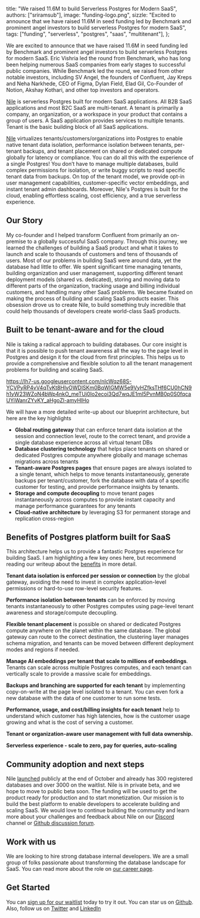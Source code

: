   title: "We raised 11.6M to build Serverless Postgres for Modern SaaS",
  authors: ["sriramsub"],
  image: "funding-logo.png",
  sizzle:
    "Excited to announce that we have raised 11.6M in seed funding led by Benchmark and prominent angel investors to build serverless Postgres for modern SaaS",
  tags: ["funding", "serverless", "postgres", "saas", "multitenant"],
};

We are excited to announce that we have raised 11.6M in seed funding led by Benchmark and prominent angel investors to build serverless Postgres for modern SaaS. Eric Vishria led the round from Benchmark, who has long been helping numerous SaaS companies from early stages to successful public companies. While Benchmark led the round, we raised from other notable investors, including SV Angel, the founders of Confluent, Jay Kreps and Neha Narkhede, CEO of Figma, Dylan Field, Elad Gil, Co-Founder of Notion, Akshay Kothari, and other top investors and operators.

[Nile](https://www.thenile.dev/docs/nile-in-3-minutes) is serverless Postgres built for modern SaaS applications. All B2B SaaS applications and most B2C SaaS are multi-tenant. A tenant is primarily a company, an organization, or a workspace in your product that contains a group of users. A SaaS application provides services to multiple tenants. Tenant is the basic building block of all SaaS applications.

[Nile](https://www.thenile.dev/docs/nile-in-3-minutes) virtualizes tenants/customers/organizations into Postgres to enable native tenant data isolation, performance isolation between tenants, per-tenant backups, and tenant placement on shared or dedicated compute globally for latency or compliance. You can do all this with the experience of a single Postgres! You don’t have to manage multiple databases, build complex permissions for isolation, or write buggy scripts to read specific tenant data from backups. On top of the tenant model, we provide opt-in user management capabilities, customer-specific vector embeddings, and instant tenant admin dashboards. Moreover, Nile's Postgres is built for the cloud, enabling effortless scaling, cost efficiency, and a true serverless experience.

## Our Story

My co-founder and I helped transform Confluent from primarily an on-premise to a globally successful SaaS company. Through this journey, we learned the challenges of building a SaaS product and what it takes to launch and scale to thousands of customers and tens of thousands of users. Most of our problems in building SaaS were around data, yet the database had little to offer. We spent significant time managing tenants, building organization and user management, supporting different tenant deployment models (shared vs. dedicated), storing and moving data to different parts of the organization, tracking usage and billing individual customers, and handling many other SaaS problems. We became fixated on making the process of building and scaling SaaS products easier. This obsession drove us to create Nile, to build something truly incredible that could help thousands of developers create world-class SaaS products.

## Built to be tenant-aware and for the cloud

Nile is taking a radical approach to building databases. Our core insight is that it is possible to push tenant awareness all the way to the page level in Postgres and design it for the cloud from first principles. This helps us to provide a comprehensive and flexible solution to all the tenant management problems for building and scaling SaaS.

https://lh7-us.googleusercontent.com/nIcWqz68S-YCVPyRP4vV4qTvKt8HIvOWDlSKm0BqWlGMW5e9VyHZfksTHf6CU0hCN9h1yW23WZoN4bWp4nkO_meTUj0Io2ecoi3Qd7wqJE1mI5PvnMB0p0S0fqcaUYiWanrZYvKY_aHgoZl-amyHlHo

We will have a more detailed write-up about our blueprint architecture, but here are the key highlights

- **Global routing gateway** that can enforce tenant data isolation at the session and connection level, route to the correct tenant, and provide a single database experience across all virtual tenant DBs
- **Database clustering technology** that helps place tenants on shared or dedicated Postgres compute anywhere globally and manage schemas migrations across tenants
- **Tenant-aware Postgres pages** that ensure pages are always isolated to a single tenant, which helps to move tenants instantaneously, generate backups per tenant/customer, fork the database with data of a specific customer for testing, and provide performance insights by tenants.
- **Storage and compute decoupling** to move tenant pages instantaneously across computes to provide instant capacity and manage performance guarantees for any tenants
- **Cloud-native architecture** by leveraging S3 for permanent storage and replication cross-region

## Benefits of Postgres platform built for SaaS

This architecture helps us to provide a fantastic Postgres experience for building SaaS. I am highlighting a few key ones here, but recommend reading our writeup about the [benefits](https://www.thenile.dev/docs/nile-in-3-minutes) in more detail.

**Tenant data isolation is enforced per session or connection** by the global gateway, avoiding the need to invest in complex application-level permissions or hard-to-use row-level security features.

**Performance isolation between tenants** can be enforced by moving tenants instantaneously to other Postgres computes using page-level tenant awareness and storage/compute decoupling.

**Flexible tenant placement** is possible on shared or dedicated Postgres compute anywhere on the planet within the same database. The global gateway can route to the correct destination, the clustering layer manages schema migration, and tenants can be moved between different deployment modes and regions if needed.

**Manage AI embeddings per tenant that scale to millions of embeddings**. Tenants can scale across multiple Postgres computes, and each tenant can vertically scale to provide a massive scale for embeddings.

**Backups and branching are supported for each tenant** by implementing copy-on-write at the page level isolated to a tenant. You can even fork a new database with the data of one customer to run some tests.

**Performance, usage, and cost/billing insights for each tenant** help to understand which customer has high latencies, how is the customer usage growing and what is the cost of serving a customer.

**Tenant or organization-aware user management with full data ownership.**

**Serverless experience - scale to zero, pay for queries, auto-scaling**

## Community adoption and next steps

Nile [launched](https://www.thenile.dev/blog/app/blog/introducing-nile) publicly at the end of October and already has 300 registered databases and over 3000 on the waitlist. Nile is in private beta, and we hope to move to public beta soon. The funding will be used to get the product ready for production and to start monetization. Our mission is to build the best platform to enable developers to accelerate building and scaling SaaS. We would love to continue building the community and learn more about your challenges and feedback about Nile on our [Discord](https://discord.com/invite/8UuBB84tTy) channel or [Github discussion forum](https://github.com/orgs/niledatabase/discussions).

## Work with us

We are looking to hire strong database internal developers. We are a small group of folks passionate about transforming the database landscape for SaaS. You can read more about the role on [our career page](https://www.thenile.dev/careers/founding-engineer-database-internals).

## Get Started

You can [sign up for our waitlist](https://www.thenile.dev/) today to try it out. You can star us on [Github](https://github.com/niledatabase/niledatabase). Also, follow us on [Twitter](https://twitter.com/niledatabase) and [LinkedIn](https://www.linkedin.com/company/niledatabase)